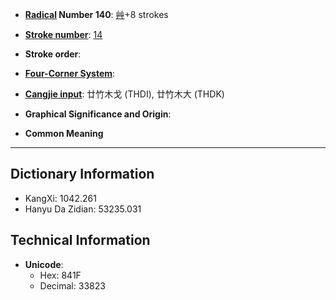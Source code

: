 * '''[[Wiktionary:Chinese radical index| Radical]] Number 140''': [[Wiktionary:Chinese radical index 艸|艸]]+8 strokes

* '''[[Wiktionary:Chinese total strokes index|Stroke number]]''': [[Wiktionary:Chinese total strokes index 14|14]]

* '''Stroke order''': 

* '''[[Wiktionary:Chinese four corner index|Four-Corner System]]''': 

* '''[[Wiktionary:Chinese Cangjie index|Cangjie input]]''': 廿竹木戈 (THDI), 廿竹木大 (THDK)

* '''Graphical Significance and Origin''': 

* '''Common Meaning'''

----

== Dictionary Information ==

* KangXi: 1042.261
* Hanyu Da Zidian: 53235.031

== Technical Information ==

* '''Unicode''':
** Hex: 841F
** Decimal: 33823
